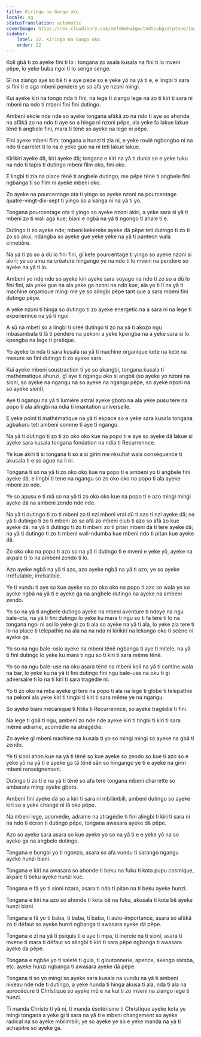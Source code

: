 ```yaml
---
title: Kiringo na Gango oko
locale: sg
statusTranslation: automatic
coverImage: https://res.cloudinary.com/xmfm6mhw3gwctndtcubgx2rptnae/image/upload/v1741354419/small_cover_la_gran_rebelion_28716e29d2.webp
sidebar:
    label: 22. Kiringo na Gango oko
    order: 22
---
```

Koli gbâ ti zo ayeke fini ti lo : tongana zo asala kusala na fini ti lo mveni pëpe, lo yeke buba ngoi ti lo senge senge.

Gï na ziango aye so bê ti e aye pëpe so e yeke yô na yâ ti e, e lingbi ti sara si fini ti e aga mbeni pendere ye so afa ye nzoni mingi.

Kui ayeke kiri na tongo nda ti fini, na lege ti ziango lege na zo ti kiri ti sara ni mbeni na ndo ti mbeni fini fini dutingo.

Ambeni ekole nde nde so ayeke tongana afäkä zo na ndo ti aye so ahonde, na afäkä zo na ndo ti aye so a hinga ni nzoni pëpe, ala yeke fa lakue lakue tënë ti angbele fini, mara ti tënë so ayeke na lege ni pëpe.

Fini ayeke mbeni film; tongana a hunzi ti zia ni, e yeke roulé ngbongbo ni na ndo ti carrelet ti lo na e yeke gue na ni teti lakue lakue.

Kirikiri ayeke dä, kiri ayeke dä; tongana e kiri na yâ ti dunia so e yeke tuku na ndo ti tapis ti dutingo mbeni film oko, fini oko.

E lingbi ti zia na place tënë ti angbele dutingo; me pëpe tënë ti angbele fini ngbanga ti so film ni ayeke mbeni oko.

Zo ayeke na pourcentage ota ti yingo so ayeke nzoni na pourcentage quatre-vingt-dix-sept ti yingo so a kanga ni na yâ ti yo.

Tongana pourcentage ota ti yingo so ayeke nzoni akiri, a yeke sara si yâ ti mbeni zo ti wali aga kue; biani e ngbâ na yâ ti ngongo ti ahale ti e.

Dutingo ti zo ayeke nde; mbeni kekereke ayeke dä pëpe teti dutingo ti zo ti zo so akui; ndangba so ayeke gue yeke yeke na yâ ti panteon wala cimetière.

Na yâ ti zo so a dü lo fini fini, gï kete pourcentage ti yingo so ayeke nzoni si akiri; ye so amu na créature hingango ye na ndo ti lo mveni na pendere so ayeke na yâ ti lo.

Ambeni yo nde nde so ayeke kiri ayeke sara voyage na ndo ti zo so a dü lo fini fini, ala yeke gue na ala yeke ga nzoni na ndo kue, ala ye ti lï na yâ ti machine organique mingi me ye so alingbi pëpe tant que a sara mbeni fini dutingo pëpe.

A yeke nzoni ti hinga so dutingo ti zo ayeke energetic na a sara ni na lege ti experiennce na yâ ti ngoi.

A sû na mbeti so a lingbi ti créé dutingo ti zo na yâ ti akozo ngu mbasambala ti lâ ti pendere na pekoni a yeke kpengba na a yeke sara si lo kpengba na lege ti pratique.

Yo ayeke to nda ti sara kusala na yâ ti machine organique kete na kete na mesure so fini dutingo ti zo ayeke sara.

Kui ayeke mbeni soustraction ti ye so akangbi, tongana kusala ti mathématique ahunzi, gï aye ti ngangu oko si angbâ (so ayeke yo nzoni na sioni, so ayeke na ngangu na so ayeke na ngangu pëpe, so ayeke nzoni na so ayeke sioni).

Aye ti ngangu na yâ ti lumière astral ayeke gboto na ala yeke pusu tere na popo ti ala alingbi na ndia ti imantation universelle.

E yeke point ti mathématique na yâ ti espace so e yeke sara kusala tongana agbakuru teti ambeni somme ti aye ti ngangu.

Na yâ ti dutingo ti zo ti zo oko oko kue na popo ti e aye so ayeke dä lakue si ayeke sara kusala tongana fondation na ndia ti Recurrennce.

Ye kue akiri ti si tongana ti so a si giriri me résultat wala conséquence ti akusala ti e so ague na li ni.

Tongana ti so na yâ ti zo oko oko kue na popo ti e ambeni yo ti angbele fini ayeke dä, e lingbi ti tene na ngangu so zo oko oko na popo ti ala ayeke mbeni zo nde.

Ye so apusu e ti mä so na yâ ti zo oko oko kue na popo ti e azo mingi mingi ayeke dä na ambeni zendo nde nde.

Na yâ ti dutingo ti zo ti mbeni zo ti nzi mbeni vrai dû ti azo ti nzi ayeke dä; na yâ ti dutingo ti zo ti mbeni zo so afâ zo mbeni club ti azo so afâ zo kue ayeke dä; na yâ ti dutingo ti zo ti mbeni zo ti pitan mbeni da ti tere ayeke dä; na yâ ti dutingo ti zo ti mbeni wali-ndumba kue mbeni ndo ti pitan kue ayeke dä.

Zo oko oko na popo ti azo so na yâ ti dutingo ti e mveni e yeke yô, ayeke na akpale ti lo na ambeni zendo ti lo.

Azo ayeke ngbâ na yâ ti azo, azo ayeke ngbâ na yâ ti azo; ye so ayeke irréfutable, irrebatible.

Ye ti vundu ti aye so kue ayeke so zo oko oko na popo ti azo so wala yo so ayeke ngbâ na yâ ti e ayeke ga na angbele dutingo na ayeke na ambeni zendo.

Yo so na yâ ti angbele dutingo ayeke na mbeni aventure ti ndoye na ngu bale-ota, na yâ ti fini dutingo lo yeke ku mara ti ngu so ti fa tere ti lo na tongana ngoi ni asi lo yeke gi zo ti ala so ayeke na yâ ti ala, lo yeke zia tere ti lo na place ti telepathie na ala na na nda ni kirikiri na lekongo oko ti scène ni ayeke ga.

Yo so na ngu bale-osio ayeke na mbeni tënë ngbanga ti aye ti mitele, na yâ ti fini dutingo lo yeke ku mara ti ngu so ti kiri ti sara même tënë.

Yo so na ngu bale-use na oku asara tënë na mbeni koli na yâ ti cantine wala na bar, lo yeke ku na yâ ti fini dutingo fini ngu bale-use na oku ti gi adversaire ti lo na ti kiri ti sara tragédie ni.

Yo ti zo oko na mba ayeke gi tere na popo ti ala na lege ti globe ti telepathie na pekoni ala yeke kiri ti tingbi ti kiri ti sara même ye na ngangu.

So ayeke biani mécanique ti Ndia ti Recurrennce, so ayeke tragédie ti fini.

Na lege ti gbâ ti ngu, ambeni zo nde nde ayeke kiri ti tingbi ti kiri ti sara même adrame, acomédie na atragédie.

Zo ayeke gï mbeni machine na kusala ti yo so mingi mingi so ayeke na gbâ ti zendo.

Ye ti sioni ahon kue na yâ ti tënë so kue ayeke so zendo so kue ti azo so e yeke yô na yâ ti e ayeke ga tâ tënë sân so hingango ye ti e ayeke na giriri mbeni renseignement.

Dutingo ti zo ti e na yâ ti tënë so afa tere tongana mbeni charrette so ambarata mingi ayeke gboto.

Ambeni fini ayeke dä so a kiri ti sara ni mbilimbili, ambeni dutingo so ayeke kiri so a yeke changé ni lâ oko pëpe.

Na mbeni lege, acomédie, adrame na atragédie ti fini alingbi ti kiri ti sara ni na ndo ti écran ti dutingo pëpe, tongana awasara ayeke dä pëpe.

Azo so ayeke sara asara so kue ayeke yo so na yâ ti e e yeke yô na so ayeke ga na angbele dutingo.

Tongana e bungbi yo ti ngonzo, asara so afa vundu ti sarango ngangu ayeke hunzi biani.

Tongana e kiri na awasara so ahonde ti beku na fuku ti kota pupu cosmique, akpale ti beku ayeke hunzi kue.

Tongana e fâ yo ti sioni nzara, asara ti ndo ti pitan na ti beku ayeke hunzi.

Tongana e kiri na azo so ahonde ti kota bê na fuku, akusala ti kota bê ayeke hunzi biani.

Tongana e fâ yo ti baba, ti baba, ti baba, ti auto-importance, asara so afäkä zo ti défaut so ayeke hunzi ngbanga ti awasara ayeke dä pëpe.

Tongana e zi na yâ ti psiquis ti e aye ti mpa, ti inercie na ti sioni, asara ti mvene ti mara ti défaut so alingbi ti kiri ti sara pëpe ngbanga ti awasara ayeke dä pëpe.

Tongana e ngbâe yo ti saleté ti gula, ti gloutonnerie, apence, akengo sämba, etc. ayeke hunzi ngbanga ti awasara ayeke dä pëpe.

Tongana ti so yo mingi so ayeke sara kusala na vundu na yâ ti ambeni niveau nde nde ti dutingo, a yeke hunda ti hinga akusa ti ala, nda ti ala na aprocédure ti Chrístique so ayeke mû e na kui ti zo mveni na ziango lege ti hunzi.

Ti manda Chrísto ti yâ ni, ti manda ésotérisme ti Chrístique ayeke kota ye mingi tongana a yeke gi ti sara na yâ ti e mbeni changement so ayeke radical na so ayeke mbilimbili; ye so ayeke ye so e yeke manda na yâ ti achapitre so ayeke ga.

